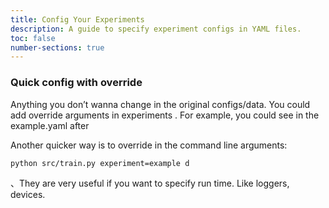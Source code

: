 ```yaml
---
title: Config Your Experiments
description: A guide to specify experiment configs in YAML files.
toc: false
number-sections: true
---
```


### Quick config with override

Anything you don't wanna change in the original configs/data. You could add override arguments in experiments . For example, you could see in the example.yaml after

Another quicker way is to override in the command line arguments:
```bash
python src/train.py experiment=example d


```
、They are very useful if you want to specify run time. Like loggers, devices.


